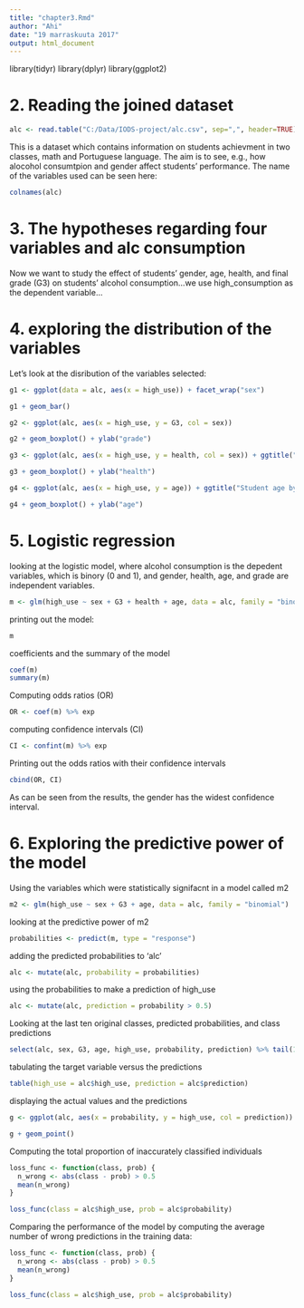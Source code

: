 ```yaml
---
title: "chapter3.Rmd"
author: "Ahi"
date: "19 marraskuuta 2017"
output: html_document
---
```


library(tidyr)
library(dplyr)
library(ggplot2)

# 2. Reading the joined dataset

```r
alc <- read.table("C:/Data/IODS-project/alc.csv", sep=",", header=TRUE)
```

This is a dataset which contains information on students achievment in two classes, math and Portuguese language. The aim is to see, e.g., how alocohol consumtpion and gender affect students' performance. The name of the variables used can be seen here:

```r
colnames(alc)
```

# 3. The hypotheses regarding four variables and alc consumption

Now we want to study the effect of students' gender, age, health, and final grade (G3) on students' alcohol consumption...we use high_consumption as the dependent variable...

# 4. exploring the distribution of the variables 
Let's look at the disribution of the variables selected:

```r
g1 <- ggplot(data = alc, aes(x = high_use)) + facet_wrap("sex")

g1 + geom_bar()

g2 <- ggplot(alc, aes(x = high_use, y = G3, col = sex))

g2 + geom_boxplot() + ylab("grade")

g3 <- ggplot(alc, aes(x = high_use, y = health, col = sex)) + ggtitle("Student health by alcohol consumption and sex")

g3 + geom_boxplot() + ylab("health")

g4 <- ggplot(alc, aes(x = high_use, y = age)) + ggtitle("Student age by alcohol consumption")

g4 + geom_boxplot() + ylab("age")
```

# 5. Logistic regression

looking at the logistic model, where alcohol consumption is the depedent variables, which is binory (0 and 1), and gender, health, age, and grade are independent variables. 
```r
m <- glm(high_use ~ sex + G3 + health + age, data = alc, family = "binomial")
```

printing out the model:
```r
m
```

coefficients and the summary of the model

```r
coef(m)
summary(m)
```
Computing odds ratios (OR)

```r
OR <- coef(m) %>% exp
```

computing confidence intervals (CI)

```r
CI <- confint(m) %>% exp
```
Printing out the odds ratios with their confidence intervals
```r
cbind(OR, CI)
```
As can be seen from the results, the gender has the widest confidence interval. 

# 6. Exploring the predictive power of the model

Using the variables which were statistically signifacnt in a model called m2 
```r
m2 <- glm(high_use ~ sex + G3 + age, data = alc, family = "binomial")
```

looking at the predictive power of m2

```r
probabilities <- predict(m, type = "response")
```

adding the  predicted probabilities to 'alc'
```r
alc <- mutate(alc, probability = probabilities)
```

using the probabilities to make a prediction of high_use
```r
alc <- mutate(alc, prediction = probability > 0.5)
```

Looking at the last ten original classes, predicted probabilities, and class predictions
```r
select(alc, sex, G3, age, high_use, probability, prediction) %>% tail(10)
```

tabulating the target variable versus the predictions
```r
table(high_use = alc$high_use, prediction = alc$prediction)
```

displaying the actual values and the predictions
```r
g <- ggplot(alc, aes(x = probability, y = high_use, col = prediction))

g + geom_point()
```

Computing the total proportion of inaccurately classified individuals 
```r
loss_func <- function(class, prob) {
  n_wrong <- abs(class - prob) > 0.5
  mean(n_wrong)
}

loss_func(class = alc$high_use, prob = alc$probability)
```


Comparing the performance of the model by computing the average number of wrong predictions in the training data:
```r
loss_func <- function(class, prob) {
  n_wrong <- abs(class - prob) > 0.5
  mean(n_wrong)
}

loss_func(class = alc$high_use, prob = alc$probability)
```

